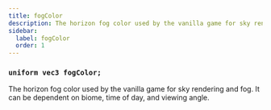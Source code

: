 ```yaml
---
title: fogColor
description: The horizon fog color used by the vanilla game for sky rendering and fog.
sidebar:
  label: fogColor
  order: 1
---
```


### `uniform vec3 fogColor;`

The horizon fog color used by the vanilla game for sky rendering and fog. It can be dependent on biome, time of day, and viewing angle.